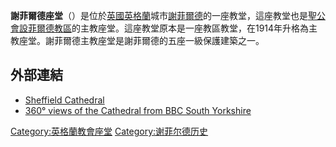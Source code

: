 {{unreferenced|time=2015-01-20T13:47:12+00:00}}
'''謝菲爾德座堂'''（{{lang-en|Sheffield Cathedral}}）是位於[[英國|英國]][[英格蘭|英格蘭]]城市[[謝菲爾德|謝菲爾德]]的一座教堂，這座教堂也是[[聖公會設菲爾德教區|聖公會設菲爾德教區]]的主教座堂。這座教堂原本是一座教區教堂，在1914年升格為主教座堂。謝菲爾德主教座堂是謝菲爾德的五座一級保護建築之一。

==外部連結==
{{Commons category|Sheffield Cathedral}}
*[https://web.archive.org/web/20080821015133/http://www.sheffield-cathedral.co.uk/ Sheffield Cathedral]
*[https://web.archive.org/web/20050307185257/http://www.bbc.co.uk/southyorkshire/fun/360/sheffield_cathedral_pulpit.shtml 360° views of the Cathedral from BBC South Yorkshire]

{{英格蘭教會座堂}}

{{Authority control}}
[[Category:英格蘭教會座堂|Category:英格蘭教會座堂]]
[[Category:谢菲尔德历史|Category:谢菲尔德历史]]